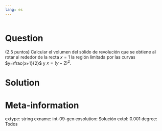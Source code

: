 ```yaml
---
lang: es
---
```


```r
```

Question
========
(2.5 puntos) Calcular el volumen del sólido de revolución que se obtiene al rotar al rededor de la recta $x=1$ la región limitada por las curvas $y=\frac{x+1}{2}$ y $x=(y-2)^2$.

Solution
========


Meta-information
================
extype: string
exname: int-09-gen
exsolution: Solución
extol: 0.001
degree: Todos